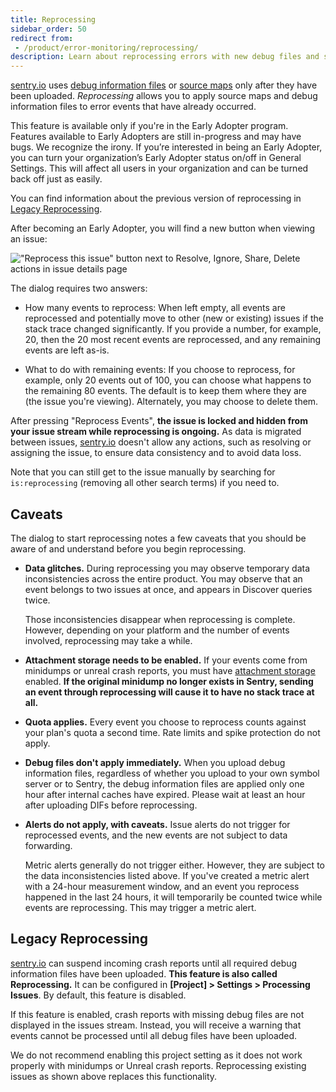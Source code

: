 ```yaml
---
title: Reprocessing
sidebar_order: 50
redirect from:
 - /product/error-monitoring/reprocessing/
description: Learn about reprocessing errors with new debug files and source maps.
---
```


[sentry.io](https://sentry.io) uses [debug information
files](/platforms/native/data-management/debug-files/) or
[source maps](/platforms/javascript/sourcemaps/) only after they have been uploaded. _Reprocessing_ allows you to apply source maps and debug information files to error events that have already occurred.

<Note>

This feature is available only if you're in the Early Adopter program. Features available to Early Adopters are still in-progress and may have bugs. We recognize the irony.
If you’re interested in being an Early Adopter, you can turn your organization’s Early Adopter status on/off in General Settings. This will affect all users in your organization and can be turned back off just as easily.

</Note>

<Note>

You can find information about the previous version of reprocessing in [Legacy Reprocessing](#legacy-reprocessing).

</Note>

After becoming an Early Adopter, you will find a new button when viewing an issue:

!["Reprocess this issue" button next to Resolve, Ignore, Share, Delete actions in issue details page](reprocessing-btn.png)

The dialog requires two answers:

* How many events to reprocess: When left empty, all events are reprocessed
  and potentially move to other (new or existing) issues if the stack trace
  changed significantly. If you provide a number, for example, 20, then the 20 most recent events are
  reprocessed, and any remaining events are left as-is.

* What to do with remaining events: If you choose to reprocess, for example, only 20
  events out of 100, you can choose what happens to the remaining 80 events.
  The default is to keep them where they are (the issue you're viewing).
  Alternately, you may choose to delete them.

After pressing "Reprocess Events", **the issue is locked and hidden from
your issue stream while reprocessing is ongoing.** As data is migrated between
issues, [sentry.io](https://sentry.io) doesn't allow any actions, such as resolving or assigning the issue, to ensure
data consistency and to avoid data loss.

Note that you can still get to the issue manually by searching for
`is:reprocessing` (removing all other search terms) if you need to.

## Caveats

The dialog to start reprocessing notes a few caveats that you
should be aware of and understand before you begin reprocessing.

* **Data glitches.** During reprocessing you may observe temporary data
  inconsistencies across the entire product. You may observe that an event belongs to
  two issues at once, and appears in Discover queries twice.

  Those inconsistencies disappear when reprocessing is complete. However,
  depending on your platform and the number of events involved, reprocessing may take a
  while.

* **Attachment storage needs to be enabled.** If your events come from
  minidumps or unreal crash reports, you must have [attachment
  storage](/platforms/native/enriching-events/attachments/#crash-reports-and-privacy)
  enabled. **If the original minidump no longer exists in Sentry, sending an
  event through reprocessing will cause it to have no stack trace at all.**

* **Quota applies.** Every event you choose to reprocess counts against
  your plan's quota a second time. Rate limits and spike protection do not
  apply.

* **Debug files don't apply immediately.** When you upload debug information
  files, regardless of whether you upload to your own symbol server or to Sentry, the debug information files are
  applied only one hour after internal caches have expired. Please wait
  at least an hour after uploading DIFs before reprocessing.

* **Alerts do not apply, with caveats.** Issue alerts do not trigger for
  reprocessed events, and the new events are not subject to data forwarding.

  Metric alerts generally do not trigger either. However, they are subject to the
  data inconsistencies listed above. If you've created a metric alert with
  a 24-hour measurement window, and an event you reprocess happened in the last
  24 hours, it will temporarily be counted twice while events are reprocessing.
  This may trigger a metric alert.

## Legacy Reprocessing

[sentry.io](https://sentry.io) can suspend incoming crash reports until all required debug information
files have been uploaded. **This feature is also called Reprocessing.** It can
be configured in **[Project] > Settings > Processing Issues**. By default, this
feature is disabled.

If this feature is enabled, crash reports with missing debug files are not displayed in the
issues stream. Instead, you will receive a warning that events cannot be
processed until all debug files have been uploaded.

We do not recommend enabling this project setting as it does not work properly with minidumps or
Unreal crash reports. Reprocessing existing issues as shown above replaces this functionality.
